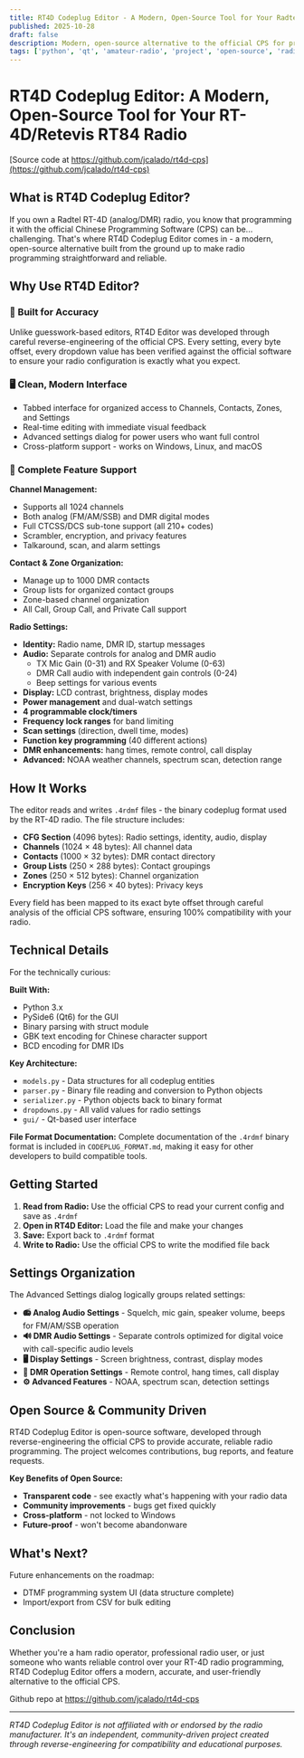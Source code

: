 ```yaml
---
title: RT4D Codeplug Editor - A Modern, Open-Source Tool for Your Radtel RT-4D Radio
published: 2025-10-28
draft: false
description: Modern, open-source alternative to the official CPS for programming Radtel RT-4D dual-mode radios
tags: ['python', 'qt', 'amateur-radio', 'project', 'open-source', 'radio-programming', 'dmr']
---
```


# RT4D Codeplug Editor: A Modern, Open-Source Tool for Your RT-4D/Retevis RT84 Radio

[Source code at https://github.com/jcalado/rt4d-cps](https://github.com/jcalado/rt4d-cps)

## What is RT4D Codeplug Editor?

If you own a Radtel RT-4D (analog/DMR) radio, you know that programming it with the official Chinese Programming Software (CPS) can be... challenging. That's where RT4D Codeplug Editor comes in - a modern, open-source alternative built from the ground up to make radio programming straightforward and reliable.

## Why Use RT4D Editor?

### 🎯 Built for Accuracy

Unlike guesswork-based editors, RT4D Editor was developed through careful reverse-engineering of the official CPS. Every setting, every byte offset, every dropdown value has been verified against the official software to ensure your radio configuration is exactly what you expect.

### 🖥️ Clean, Modern Interface

- Tabbed interface for organized access to Channels, Contacts, Zones, and Settings
- Real-time editing with immediate visual feedback
- Advanced settings dialog for power users who want full control
- Cross-platform support - works on Windows, Linux, and macOS

### 📡 Complete Feature Support

**Channel Management:**
- Supports all 1024 channels
- Both analog (FM/AM/SSB) and DMR digital modes
- Full CTCSS/DCS sub-tone support (all 210+ codes)
- Scrambler, encryption, and privacy features
- Talkaround, scan, and alarm settings

**Contact & Zone Organization:**
- Manage up to 1000 DMR contacts
- Group lists for organized contact groups
- Zone-based channel organization
- All Call, Group Call, and Private Call support

**Radio Settings:**
- **Identity:** Radio name, DMR ID, startup messages
- **Audio:** Separate controls for analog and DMR audio
  - TX Mic Gain (0-31) and RX Speaker Volume (0-63)
  - DMR Call audio with independent gain controls (0-24)
  - Beep settings for various events
- **Display:** LCD contrast, brightness, display modes
- **Power management** and dual-watch settings
- **4 programmable clock/timers**
- **Frequency lock ranges** for band limiting
- **Scan settings** (direction, dwell time, modes)
- **Function key programming** (40 different actions)
- **DMR enhancements:** hang times, remote control, call display
- **Advanced:** NOAA weather channels, spectrum scan, detection range

## How It Works

The editor reads and writes `.4rdmf` files - the binary codeplug format used by the RT-4D radio. The file structure includes:

- **CFG Section** (4096 bytes): Radio settings, identity, audio, display
- **Channels** (1024 × 48 bytes): All channel data
- **Contacts** (1000 × 32 bytes): DMR contact directory
- **Group Lists** (250 × 288 bytes): Contact groupings
- **Zones** (250 × 512 bytes): Channel organization
- **Encryption Keys** (256 × 40 bytes): Privacy keys

Every field has been mapped to its exact byte offset through careful analysis of the official CPS software, ensuring 100% compatibility with your radio.

## Technical Details

For the technically curious:

**Built With:**
- Python 3.x
- PySide6 (Qt6) for the GUI
- Binary parsing with struct module
- GBK text encoding for Chinese character support
- BCD encoding for DMR IDs

**Key Architecture:**
- `models.py` - Data structures for all codeplug entities
- `parser.py` - Binary file reading and conversion to Python objects
- `serializer.py` - Python objects back to binary format
- `dropdowns.py` - All valid values for radio settings
- `gui/` - Qt-based user interface

**File Format Documentation:**
Complete documentation of the `.4rdmf` binary format is included in `CODEPLUG_FORMAT.md`, making it easy for other developers to build compatible tools.

## Getting Started

1. **Read from Radio:** Use the official CPS to read your current config and save as `.4rdmf`
2. **Open in RT4D Editor:** Load the file and make your changes
3. **Save:** Export back to `.4rdmf` format
4. **Write to Radio:** Use the official CPS to write the modified file back

## Settings Organization

The Advanced Settings dialog logically groups related settings:

- **📻 Analog Audio Settings** - Squelch, mic gain, speaker volume, beeps for FM/AM/SSB operation
- **🔊 DMR Audio Settings** - Separate controls optimized for digital voice with call-specific audio levels
- **🖥️ Display Settings** - Screen brightness, contrast, display modes
- **📡 DMR Operation Settings** - Remote control, hang times, call display
- **⚙️ Advanced Features** - NOAA, spectrum scan, detection settings

## Open Source & Community Driven

RT4D Codeplug Editor is open-source software, developed through reverse-engineering the official CPS to provide accurate, reliable radio programming. The project welcomes contributions, bug reports, and feature requests.

**Key Benefits of Open Source:**
- **Transparent code** - see exactly what's happening with your radio data
- **Community improvements** - bugs get fixed quickly
- **Cross-platform** - not locked to Windows
- **Future-proof** - won't become abandonware

## What's Next?

Future enhancements on the roadmap:
- DTMF programming system UI (data structure complete)
- Import/export from CSV for bulk editing

## Conclusion

Whether you're a ham radio operator, professional radio user, or just someone who wants reliable control over your RT-4D radio programming, RT4D Codeplug Editor offers a modern, accurate, and user-friendly alternative to the official CPS.

Github repo at https://github.com/jcalado/rt4d-cps

---

*RT4D Codeplug Editor is not affiliated with or endorsed by the radio manufacturer. It's an independent, community-driven project created through reverse-engineering for compatibility and educational purposes.*
